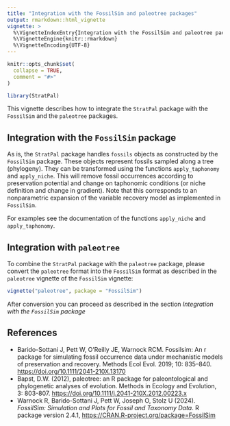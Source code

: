 ---
title: "Integration with the FossilSim and paleotree packages"
output: rmarkdown::html_vignette
vignette: >
  %\VignetteIndexEntry{Integration with the FossilSim and paleotree packages}
  %\VignetteEngine{knitr::rmarkdown}
  %\VignetteEncoding{UTF-8}
---

```{r, include = FALSE}
knitr::opts_chunk$set(
  collapse = TRUE,
  comment = "#>"
)
```

```{r setup}
library(StratPal)
```

This vignette describes how to integrate the `StratPal` package with the `FossilSim` and the `paleotree` packages.

## Integration with the `FossilSim` package

As is, the `StratPal` package handles `fossils` objects as constructed by the `FossilSim` package. These objects represent fossils sampled along a tree (phylogeny). They can be transformed using the functions `apply_taphonomy` and `apply_niche`. This will remove fossil occurrences according to preservation potential and change on taphonomic conditions (or niche definition and change in gradient). Note that this corresponds to an nonparametric expansion of the variable recovery model as implemented in `FossilSim`.

For examples see the documentation of the functions `apply_niche` and `apply_taphonomy`.

## Integration with `paleotree`

To combine the `StratPal` package with the `paleotree` package, please convert the `paleotree` format into the `FossilSim` format as described in the `paleotree` vignette of the `FossilSim` vignette:

```{r eval=FALSE}
vignette("paleotree", package = "FossilSim")
```

After conversion you can proceed as described in the section *Integration with the `FossilSim` package*

## References

*  Barido-Sottani J, Pett W, O'Reilly JE, Warnock RCM. Fossilsim: An r package for simulating fossil occurrence data under mechanistic models of preservation and recovery. Methods Ecol Evol. 2019; 10: 835–840. <https://doi.org/10.1111/2041-210X.13170>
*  Bapst, D.W. (2012), paleotree: an R package for paleontological and phylogenetic analyses of evolution. Methods in Ecology and Evolution, 3: 803-807. <https://doi.org/10.1111/j.2041-210X.2012.00223.x>
*  Warnock R, Barido-Sottani J, Pett W, Joseph O, Stolz U (2024). _FossilSim: Simulation and Plots for Fossil and Taxonomy Data_. R package version 2.4.1,
  <https://CRAN.R-project.org/package=FossilSim>
